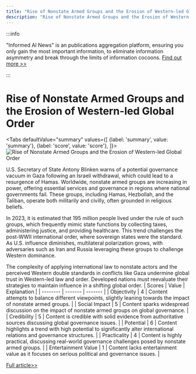 ```yaml
---
title: "Rise of Nonstate Armed Groups and the Erosion of Western-led Global Order"
description: "Rise of Nonstate Armed Groups and the Erosion of Western-led Global Order"
---
```



:::info

"Informed AI News" is an publications aggregation platform, ensuring you only gain the most important information, to eliminate information asymmetry and break through the limits of information cocoons.  [Find out more >>](/docs/guides)

:::

# Rise of Nonstate Armed Groups and the Erosion of Western-led Global Order


<Tabs
	defaultValue="summary"
	values={[
	{label: 'summary', value: 'summary'},
	{label: 'score', value: 'score'},
]}>
<TabItem value="summary">
<img
  src="https://image.informedainews.com/2024/06/Pol-1N2-1717983330-0.jpg"
  alt="Rise of Nonstate Armed Groups and the Erosion of Western-led Global Order"
/>



U.S. Secretary of State Antony Blinken warns of a potential governance vacuum in Gaza following an Israeli withdrawal, which could lead to a resurgence of Hamas. Worldwide, nonstate armed groups are increasing in power, offering essential services and governance in regions where national governments fail. These groups, including Hamas, Hezbollah, and the Taliban, operate both militarily and civilly, often grounded in religious beliefs.

In 2023, it is estimated that 195 million people lived under the rule of such groups, which frequently mimic state functions by collecting taxes, administering justice, and providing healthcare. This trend challenges the post-WWII international order, where sovereign states were the standard. As U.S. influence diminishes, multilateral polarization grows, with adversaries such as Iran and Russia leveraging these groups to challenge Western dominance.

The complexity of applying international law to nonstate actors and the perceived Western double standards in conflicts like Gaza undermine global trust in Western-led law and order. Developed nations must reevaluate their strategies to maintain influence in a shifting global order.
</TabItem>
<TabItem value="score">
	| Scores     | Value   | Explanation |
	| -------- | ------- | ------- |
	| Objectivity  | 4    | Content attempts to balance different viewpoints, slightly leaning towards the impact of nonstate armed groups.    |
	| Social Impact | 5     | Content sparks widespread discussion on the impact of nonstate armed groups on global governance.    |
	| Credibility    | 5    | Content is credible with solid evidence from authoritative sources discussing global governance issues.    |
	| Potential    | 6    | Content highlights a trend with high potential to significantly alter international relations and governance structures.    |
	| Practicality    | 4    | Content is highly practical, discussing real-world governance challenges posed by nonstate armed groups.    |
	| Entertainment Value    | 1    | Content lacks entertainment value as it focuses on serious political and governance issues.    |
</TabItem>
</Tabs>

[Full article>>](https://asia.nikkei.com/Politics/Western-led-global-order-eroded-by-nonstate-armed-groups)
